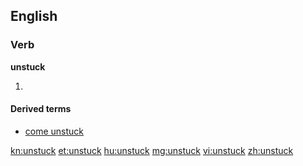 ==English==

===Verb===
'''unstuck'''

# {{past of|unstick}}

====Derived terms====
* [[come unstuck]]

[[kn:unstuck]]
[[et:unstuck]]
[[hu:unstuck]]
[[mg:unstuck]]
[[vi:unstuck]]
[[zh:unstuck]]